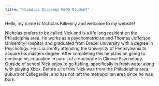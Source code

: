 ---
title: "Nicholas Kilkenny MBDS Student"
---

Hello, my name is Nicholas Kilkenny and welcome to my website!

Nicholas prefers to be called Nick and is a life long resident on the Philadelphia area. He works as a psychometrician and Thomas Jefferson University Hospital, and graduated from Drexel University with a degree in Psychology. He is currently attending the University of Pennsylvania to acquire his masters degree. After completing this he plans on going to continue his education in puruit of a doctorate in Clinical Psychology.  Outside of school Nick enjoy to go fishing, specifically in fresh water along with playing Xbox. Before all of this Nick was from the Philadelphia area suburb of Collegeville, and has not left the metropolitan area since he was born.  
